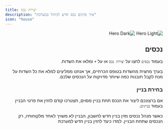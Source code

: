 ```yaml
---
title: יצירת נכס
description: "איך מזינים נכס חדש לניהול במערכת"
icon: "house"
---
```


<div dir="rtl">
  <img
    className="block dark:hidden"
    src="/images/createProperty.png"
    alt="Hero Light"
  />
  <img
  className="hidden dark:block"
    src="/images/createProperty.png"
  alt="Hero Dark"
/>

## נכסים

בעמוד `נכסים` לחצו על `יצירת נכס` או על `+` ומלאו את השדות.

בערך מחצית מהשדות בטופס הכרחיים, אך אנחנו ממליצים למלא את כל השדות על מנת לקבל תובנות כמה שיותר מדויקות על הנכסים שלכם.

### בחירת בניין

אם ברצונכם ליצור את הנכס תחת בניין מסוים, תצטרכו קודם להזין את פרטי הבניין בעמוד `בניינים`.

<Warning>
  כאשר מנהל נכסים מזין בניין חדש לחשבון, הבניין לא משויך לאחד מלקוחותיו, רק
  הנכסים שתחת הבניין.
</Warning>

<CardGroup cols={2}>
  <Card title="יצירת בניין" icon="building" href="/new-building">
    למדו כיצד להזין בניין חדש למערכת
  </Card>

</CardGroup>

</div>

